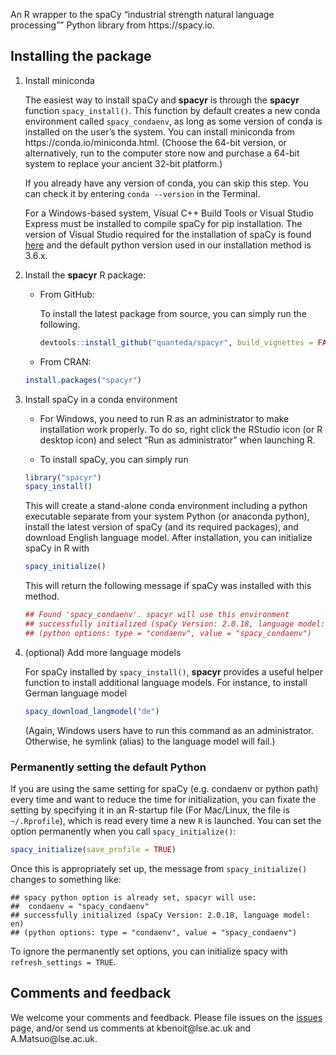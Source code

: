 An R wrapper to the spaCy "industrial strength natural language processing"" Python library from https://spacy.io.

## Installing the package

1.  Install miniconda

    The easiest way to install spaCy and **spacyr** is through the **spacyr** function `spacy_install()`. This function by default creates a new conda environment called `spacy_condaenv`, as long as some  version of conda is installed on the user's the system. You can install miniconda from https://conda.io/miniconda.html.  (Choose the 64-bit version, or alternatively, run to the computer store now and purchase a 64-bit system to replace your ancient 32-bit platform.)

    If you already have any version of conda, you can skip this step. You can check it by entering `conda --version` in the Terminal.

    For a Windows-based system, Visual C++ Build Tools or Visual Studio Express must be installed to compile spaCy for pip installation. The version of Visual Studio required for the installation of spaCy is found [here](https://spacy.io/usage/#source-windows) and the default python version used in our installation method is 3.6.x.

2.  Install the **spacyr** R package:

    * From GitHub:

      To install the latest package from source, you can simply run the following.
    ```r
    devtools::install_github("quanteda/spacyr", build_vignettes = FALSE)
    ```

    * From CRAN:
    ```r
    install.packages("spacyr")
    ```

3.  Install spaCy in a conda environment

    * For Windows, you need to run R as an administrator to make installation work properly. To do so, right click the RStudio icon (or R desktop icon) and select "Run as administrator" when launching R.

    * To install spaCy, you can simply run

    ```r
    library("spacyr")
    spacy_install()
    ```

      This will create a stand-alone conda environment including a python executable separate from your system Python (or anaconda python), install the latest version of spaCy (and its required packages), and download English language model. After installation, you can initialize spaCy in R with

    ```r
    spacy_initialize()
    ```

    This will return the following message if spaCy was installed with this method.

    ```r
    ## Found 'spacy_condaenv'. spacyr will use this environment
    ## successfully initialized (spaCy Version: 2.0.18, language model: en)
    ## (python options: type = "condaenv", value = "spacy_condaenv")
    ```


4. (optional) Add more language models

    For spaCy installed by `spacy_install()`, **spacyr** provides a useful helper function to install additional language models. For instance, to install German language model

    ```r
    spacy_download_langmodel("de")
    ```

    (Again, Windows users have to run this command as an administrator. Otherwise, he symlink (alias) to the language model will fail.)

### Permanently setting the default Python

If you are using the same setting for spaCy (e.g. condaenv or python path) every time and want to reduce the time for initialization, you can fixate the setting by specifying it in an R-startup file (For Mac/Linux, the file is `~/.Rprofile`), which is read every time a new `R` is launched. You can set the option permanently when you call  `spacy_initialize()`:

```R
spacy_initialize(save_profile = TRUE)
```

Once this is appropriately set up, the message from `spacy_initialize()` changes to something like:
```
## spacy python option is already set, spacyr will use:
##	condaenv = "spacy_condaenv"
## successfully initialized (spaCy Version: 2.0.18, language model: en)
## (python options: type = "condaenv", value = "spacy_condaenv")
```

To ignore the permanently set options, you can initialize spacy with `refresh_settings = TRUE`.

## Comments and feedback

We welcome your comments and feedback.  Please file issues on the [issues](https://github.com/quanteda/spacyr/issues) page, and/or send us comments at kbenoit@lse.ac.uk and A.Matsuo@lse.ac.uk.
